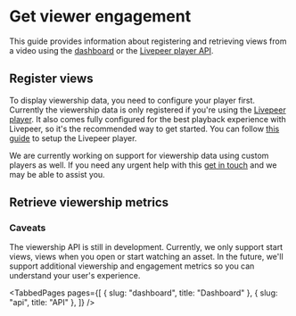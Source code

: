 
<head>
  <title>Get viewer engagement | Livepeer Studio Docs</title>
  <meta
    property="og:title"
    content="Get viewer engagement | Livepeer Studio Docs"
  />
</head>

# Get viewer engagement

This guide provides information about registering and retrieving views from a
video using the [dashboard](./dashboard) or the [Livepeer player API](./api).

## Register views

To display viewership data, you need to configure your player first. Currently
the viewership data is only registered if you're using the
[Livepeer player](https://livepeerjs.org/). It also comes fully configured for
the best playback experience with Livepeer, so it's the recommended way to get
started. You can follow [this guide](/guides/playback-a-video-stream) to setup
the Livepeer player.

We are currently working on support for viewership data using custom players as
well. If you need any urgent help with this
[get in touch](https://livepeer.studio/contact) and we may be able to assist
you.

## Retrieve viewership metrics

### Caveats

The viewership API is still in development. Currently, we only support start
views, views when you open or start watching an asset. In the future, we'll
support additional viewership and engagement metrics so you can understand your
user's experience.

<TabbedPages
  pages={[
    { slug: "dashboard", title: "Dashboard" },
    { slug: "api", title: "API" },
  ]}
/>
